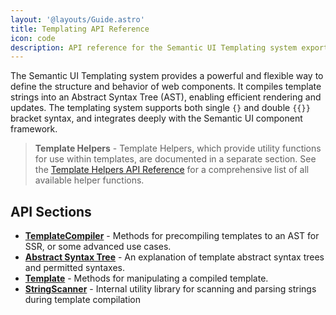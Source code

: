 ```yaml
---
layout: '@layouts/Guide.astro'
title: Templating API Reference
icon: code
description: API reference for the Semantic UI Templating system exports
---
```


The Semantic UI Templating system provides a powerful and flexible way to define the structure and behavior of web components. It compiles template strings into an Abstract Syntax Tree (AST), enabling efficient rendering and updates. The templating system supports both single `{}` and double `{{}}` bracket syntax, and integrates deeply with the Semantic UI component framework.

> **Template Helpers** - Template Helpers, which provide utility functions for use within templates, are documented in a separate section. See the [Template Helpers API Reference](/api/helpers) for a comprehensive list of all available helper functions.

## API Sections

* **[TemplateCompiler](/api/templating/template-compiler)** - Methods for precompiling templates to an AST for SSR, or some advanced use cases.
* **[Abstract Syntax Tree](/api/templating/ast)** - An explanation of template abstract syntax trees and permitted syntaxes.
* **[Template](/api/templating/template)** - Methods for manipulating a compiled template.
* **[StringScanner](/api/templating/string-scanner)** - Internal utility library for scanning and parsing strings during template compilation
